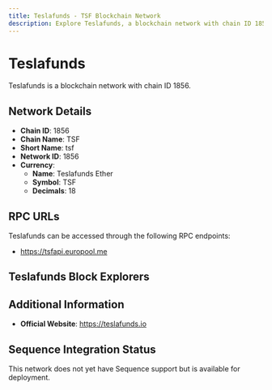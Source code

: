 ```yaml
--- 
title: Teslafunds - TSF Blockchain Network
description: Explore Teslafunds, a blockchain network with chain ID 1856. Learn about its native currency, Teslafunds Ether, and how to interact with the network.
---
```


# Teslafunds

Teslafunds is a blockchain network with chain ID 1856.

## Network Details

- **Chain ID**: 1856
- **Chain Name**: TSF
- **Short Name**: tsf
- **Network ID**: 1856
- **Currency**: 
  - **Name**: Teslafunds Ether
  - **Symbol**: TSF
  - **Decimals**: 18

## RPC URLs

Teslafunds can be accessed through the following RPC endpoints:

- https://tsfapi.europool.me

## Teslafunds Block Explorers



## Additional Information

- **Official Website**: https://teslafunds.io

## Sequence Integration Status

This network does not yet have Sequence support but is available for deployment.
